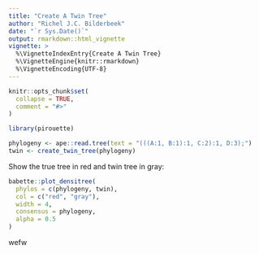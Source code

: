 ```yaml
---
title: "Create A Twin Tree"
author: "Richel J.C. Bilderbeek"
date: "`r Sys.Date()`"
output: rmarkdown::html_vignette
vignette: >
  %\VignetteIndexEntry{Create A Twin Tree}
  %\VignetteEngine{knitr::rmarkdown}
  %\VignetteEncoding{UTF-8}
---
```


```r
knitr::opts_chunk$set(
  collapse = TRUE,
  comment = "#>"
)
```

```r
library(pirouette)
```

```r
phylogeny <- ape::read.tree(text = "(((A:1, B:1):1, C:2):1, D:3);")
twin <- create_twin_tree(phylogeny)
```

Show the true tree in red and twin tree in gray:

```r
babette::plot_densitree(
  phylos = c(phylogeny, twin), 
  col = c("red", "gray"), 
  width = 4,
  consensus = phylogeny,
  alpha = 0.5
)
```

wefw

